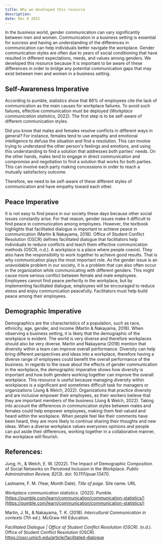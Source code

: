 ```yaml
---
title: Why we developed this resource
description:
date: Dec 8 2022
---
```

In the business world, gender communication can vary significantly between men and women. Communication in a business setting is essential for success and having an understanding of the differences in communication can help individuals better navigate the workplace. Gender communication styles are often due to years of social conditioning that have resulted in different expectations, needs, and values among genders. We developed this resource because It is important to be aware of these differences in order to bridge any potential communication gaps that may exist between men and women in a business setting.

## Self-Awareness Imperative

According to pumble, statistics show that 86% of employees cite the lack of communication as the main causes for workplace failures. To avoid such failures, effective communication must be deployed (*Workplace communication statistics*, 2022). The first step is to be self-aware of different communication styles. 

Did you know that males and females resolve conflicts in different ways in general? For instance, females tend to use empathy and emotional intelligence to defuse the situation and find a resolution. This can involve trying to understand the other person's feelings and emotions, and using this understanding to find a solution that addresses both parties' needs. On the other hands, males tend to engage in direct communication and compromise and negotiation to find a solution that works for both parties. This can involve each party making concessions in order to reach a mutually satisfactory outcome.

Therefore, we need to be self-aware of these different styles of communication and have empathy toward each other.

## **Peace Imperative**

It is not easy to find peace in our society these days because other social issues constantly arise. For that reason, gender issues make it difficult to find peace in communication among employees. However, the textbook highlights that facilitated dialogue is important to achieve peace in communication (Martin & Nakayama, 2018). Office of Student Conflict Resolution (OSCR) defines facilitated dialogue that facilitators help individuals to reduce conflicts and teach them effective communication methods (OSCR, n.d.). A workplace is a place where people coexist. They also have the responsibility to work together to achieve good results. That is why communication plays the most important role. As the gender issue is an unavoidable problem in our society, it is a problem that can also often occur in the organization while communicating with different genders. This might cause more serious conflict between female and male employees. Employees cannot find peace perfectly in the workplace, but by implementing facilitated dialogue, employees will be encouraged to reduce stress and enjoy communication peacefully. Facilitators must help build peace among their employees.


## **Demographic Imperative**

Demographics are the characteristics of a population, such as race, ethnicity, age, gender, and income (Martin & Nakayama, 2018).  When observing a business setting, it is likely that the demographic of the workplace is evident.  The world is very diverse and therefore workplaces should also be very diverse.  Martin and Nakayama (2018) mention that diversity within a team can improve overall performance.  Diversity can help bring different perspectives and ideas into a workplace, therefore having a diverse range of employees could benefit the overall performance of the business.  In regards to the issue about the effects of gender communication in the workplace, the demographic imperative shows how diversity is important and how both genders working together can improve the overall workplace.  This resource is useful because managing diversity within workplaces is a significant and sometimes difficult task for managers or organizations (Jung & Welch, 2022).  Organizations that practice diversity and are inclusive empower their employees, as their workers believe that they are important members of the business (Jung & Welch, 2022).  Taking into account the differences in communication styles between males and females could help empower employees, making them feel valued and heard within the workplace.  When people feel like their comments have been heard, they are more likely to continue sharing their thoughts and new ideas.  When a diverse workplace values everyones opinions and people can put aside their differences, working together in a collaborative manner, the workplace will flourish. 

## References:

Jung, H., & Welch, E. W. (2022). The Impact of Demographic Composition of Social Networks on Perceived Inclusion in the Workplace. *Public Administration Review, 82*(3). doi: 10.1111/puar.13470. 

Lastname, F. M. (Year, Month Date). *Title of page*. Site name. URL

*Workplace communication statistics.* (2022). Pumble. [https://pumble.com/learn/communication/communication-statistics/](https://pumble.com/learn/communication/communication-statistics/)

Martin, J. N., & Nakayama, T. K. (2018). *Intercultural Communication in contexts* (7th ed.). McGraw Hill Education.

*Facilitated Dialogue | Office of Student Conflict Resolution (OSCR)*. (n.d.). Office of Student Conflict Resolution (OSCR). https://oscr.umich.edu/article/facilitated-dialogue